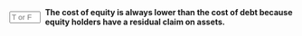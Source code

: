 ::: {.question-block}

<form onsubmit="event.preventDefault(); checkAnswerBox('module4_tf_q22','F')" style="display: flex; align-items: center; gap: 8px;">
<input type="text" id="module4_tf_q22" name="module4_tf_q22" maxlength="1" placeholder="T or F" style="width: 55px;" data-correct-answer="F" /> 
<label for="module4_tf_q22"><strong>The cost of equity is always lower than the cost of debt because equity holders have a residual claim on assets.</strong></label>
</form>

<div id="feedback-module4_tf_q22" class="feedback" data-status="" style="display:none;">
The sentence is FALSE. Equity is riskier than debt, which often results in a higher required return.
</div>

:::